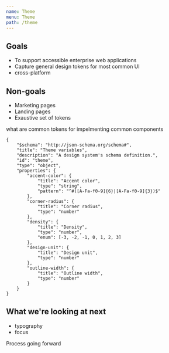 ---
name: Theme
menu: Theme
path: /theme
---

## Goals
- To support accessible enterprise web applications
- Capture general design tokens for most common UI
- cross-platform

## Non-goals
- Marketing pages
- Landing pages
- Exaustive set of tokens

what are common tokens for impelmenting common components

```json5
{
    "$schema": "http://json-schema.org/schema#",
    "title": "Theme variables",
    "description": "A design system's schema definition.",
    "id": "theme",
    "type": "object",
    "properties": {
        "accent-color": {
            "title": "Accent color",
            "type": "string",
            "pattern": "^#([A-Fa-f0-9]{6}|[A-Fa-f0-9]{3})$"
        },
        "corner-radius": {
            "title": "Corner radius",
            "type": "number"
        },
        "density": {
            "title": "Density",
            "type": "number",
            "enum": [-3, -2, -1, 0, 1, 2, 3]
        },
        "design-unit": {
            "title": "Design unit",
            "type": "number"
        },
        "outline-width": {
            "title": "Outline width",
            "type": "number"
        }
    }
}
```

## What we're looking at next
- typography
- focus

Process going forward